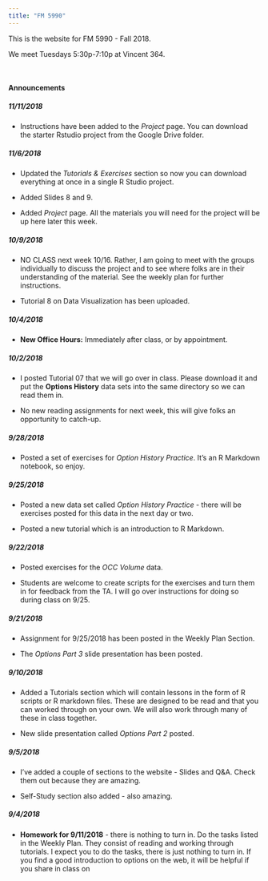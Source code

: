```yaml
---
title: "FM 5990"
---
```


This is the website for FM 5990 - Fall 2018.

We meet Tuesdays 5:30p-7:10p at Vincent 364.

&nbsp;

#### Announcements


##### 11/11/2018
- Instructions have been added to the *Project* page.  You can download the starter Rstudio project from the Google Drive folder.

##### 11/6/2018

- Updated the *Tutorials & Exercises* section so now you can download everything at once in a single R Studio project.

- Added Slides 8 and 9.

- Added *Project* page.  All the materials you will need for the project will be up here later this week.


##### 10/9/2018
- NO CLASS next week 10/16.  Rather, I am going to meet with the groups individually to discuss the project and to see where folks are in their understanding of the material. See the weekly plan for further instructions.

- Tutorial 8 on Data Visualization has been uploaded.  

##### 10/4/2018
- **New Office Hours:** Immediately after class, or by appointment.

##### 10/2/2018
- I posted Tutorial 07 that we will go over in class.  Please download it and put the **Options History** data sets into the same directory so we can read them in.

- No new reading assignments for next week, this will give folks an opportunity to catch-up.


##### 9/28/2018
- Posted a set of exercises for *Option History Practice*.  It's an R Markdown notebook, so enjoy.

##### 9/25/2018

- Posted a new data set called *Option History Practice* - there will be exercises posted for this data in the next day or two.

- Posted a new tutorial which is an introduction to R Markdown.

##### 9/22/2018

- Posted exercises for the *OCC Volume* data.

- Students are welcome to create scripts for the exercises and turn them in for feedback from the TA.  I will go over instructions for doing so during class on 9/25.

##### 9/21/2018

- Assignment for 9/25/2018 has been posted in the Weekly Plan Section.

- The *Options Part 3* slide presentation has been posted.

##### 9/10/2018

- Added a Tutorials section which will contain lessons in the form of R scripts or R markdown files.  These are designed to be read and that you can worked through on your own.  We will also work through many of these in class together.

- New slide presentation called *Options Part 2* posted.


##### 9/5/2018

- I've added a couple of sections to the website - Slides and Q&A.  Check them out because they are amazing.

- Self-Study section also added - also amazing.

##### 9/4/2018

- **Homework for 9/11/2018** - there is nothing to turn in. Do the tasks listed in the Weekly Plan.  They consist of reading and working through tutorials.  I expect you to do the tasks, there is just nothing to turn in.  If you find a good introduction to options on the web, it will be helpful if you share in class on 